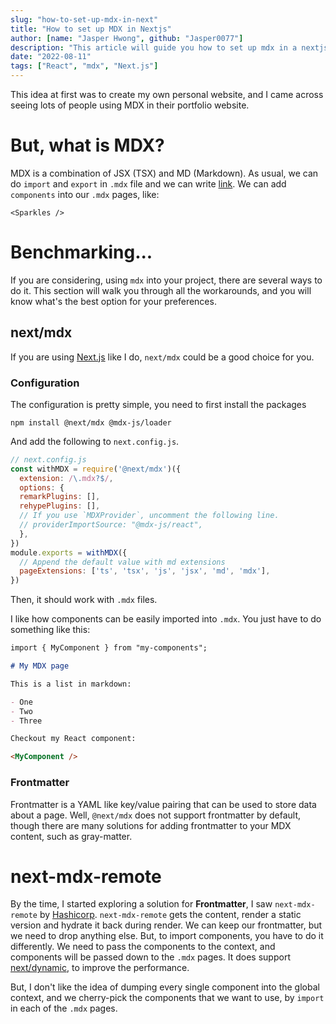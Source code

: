 ```yaml
---
slug: "how-to-set-up-mdx-in-next"
title: "How to set up MDX in Nextjs"
author: [name: "Jasper Hwong", github: "Jasper0077"]
description: "This article will guide you how to set up mdx in a nextjs environment from zero to hero"
date: "2022-08-11"
tags: ["React", "mdx", "Next.js"]
---
```


This idea at first was to create my own personal website, and I came across seeing lots of people using MDX in their portfolio website.

# But, what is MDX?

MDX is a combination of JSX (TSX) and MD (Markdown). 
As usual, we can do `import` and `export` in `.mdx` file and we can write [link](https://mdxjs.com/docs/what-is-mdx/).
We can add `components` into our `.mdx` pages, like:
```
<Sparkles />
```

<Sparkles />

# Benchmarking...

If you are considering, using `mdx` into your project, there are several ways to do it. This section will walk you through all the workarounds,
and you will know what's the best option for your preferences.

## next/mdx

If you are using [Next.js](https://nextjs.org/) like I do, `next/mdx` could be a good choice for you.

### Configuration

The configuration is pretty simple, you need to first install the packages
```
npm install @next/mdx @mdx-js/loader
```

And add the following to `next.config.js`.
```js
// next.config.js
const withMDX = require('@next/mdx')({
  extension: /\.mdx?$/,
  options: {
  remarkPlugins: [],
  rehypePlugins: [],
  // If you use `MDXProvider`, uncomment the following line.
  // providerImportSource: "@mdx-js/react",
  },
})
module.exports = withMDX({
  // Append the default value with md extensions
  pageExtensions: ['ts', 'tsx', 'js', 'jsx', 'md', 'mdx'],
})
```

Then, it should work with `.mdx` files.

I like how components can be easily imported into `.mdx`. You just have to do something like this:
```md
import { MyComponent } from "my-components";

# My MDX page

This is a list in markdown:

- One
- Two
- Three

Checkout my React component:

<MyComponent />
```

### Frontmatter
Frontmatter is a YAML like key/value pairing that can be used to store data about a page. 
Well, `@next/mdx` does not support frontmatter by default, though there are many solutions for adding frontmatter to your MDX content, such as gray-matter.

# next-mdx-remote
By the time, I started exploring a solution for **Frontmatter**, I saw `next-mdx-remote` by [Hashicorp](https://github.com/hashicorp
). 
`next-mdx-remote` gets the content, render a static version and hydrate it back during render.
We can keep our frontmatter, but we need to drop anything else. But, to import components, you have to do it differently.
We need to pass the components to the context, and components will be passed down to the `.mdx` pages. It does support [next/dynamic](https://nextjs.org/docs/advanced-features/dynamic-import
),
to improve the performance. 

But, I don't like the idea of dumping every single component into the global context, and we cherry-pick the
components that we want to use, by `import` in each of the `.mdx` pages.













